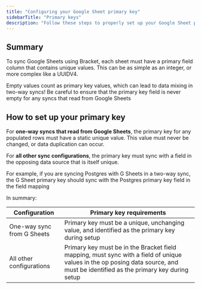 ```yaml
---
title: "Configuring your Google Sheet primary key"
sidebarTitle: "Primary keys"
description: "Follow these steps to properly set up your Google Sheet primary key"
---
```


## Summary

To sync Google Sheets using Bracket, each sheet must have a primary field column that contains unique values. This can be as simple as an integer, or more complex like a UUIDV4.

<Warning>Empty values count as primary key values, which can lead to data mixing in two-way syncs! Be careful to ensure that the primary key field is never empty for any syncs that read from Google Sheets</Warning>

## How to set up your primary key

For **one-way syncs that read from Google Sheets**, the primary key for any populated rows must have a static unique value. This value must never be changed, or data duplication can occur. 

For **all other sync configurations**, the primary key must sync with a field in the opposing data source that is itself unique. 

<Info>For example, if you are syncing Postgres with G Sheets in a two-way sync, the G Sheet primary key should sync with the Postgres primary key field in the field mapping</Info>

In summary:

| Configuration | Primary key requirements |
--------------|--------------------------
| One-way sync from G Sheets | Primary key must be a unique, unchanging value, and identified as the primary key during setup |
| All other configurations | Primary key must be in the Bracket field mapping, must sync with a field of unique values in the op posing data source, and must be identified as the primary key during setup |
